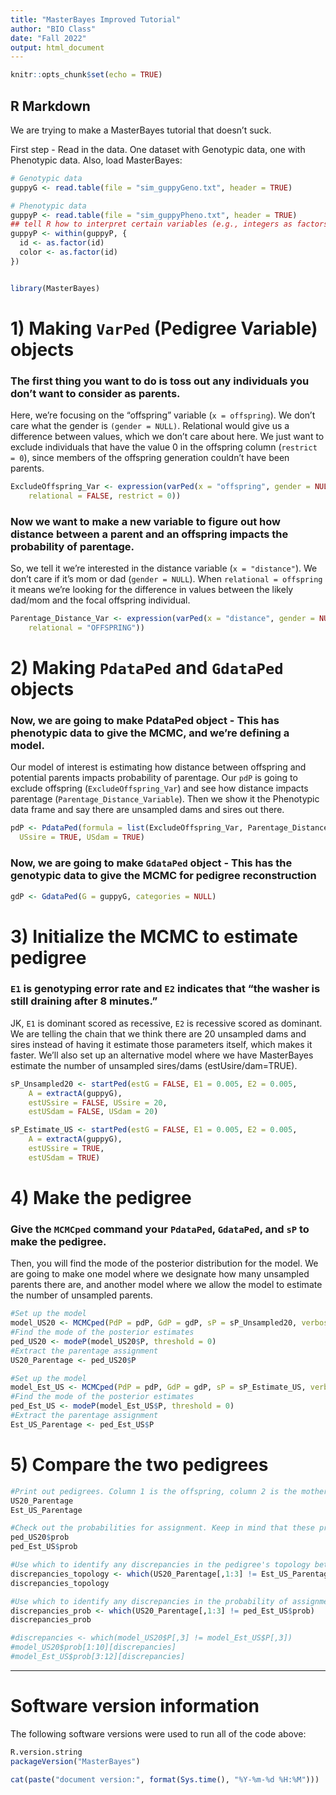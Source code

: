 ```yaml
---
title: "MasterBayes Improved Tutorial"
author: "BIO Class"
date: "Fall 2022"
output: html_document
---
```


```r
knitr::opts_chunk$set(echo = TRUE)
```

## R Markdown

We are trying to make a MasterBayes tutorial that doesn't suck.

First step - Read in the data.
One dataset with Genotypic data, one with Phenotypic data.
Also, load MasterBayes:

```r
# Genotypic data
guppyG <- read.table(file = "sim_guppyGeno.txt", header = TRUE)

# Phenotypic data
guppyP <- read.table(file = "sim_guppyPheno.txt", header = TRUE)
## tell R how to interpret certain variables (e.g., integers as factors, etc.)
guppyP <- within(guppyP, {
  id <- as.factor(id)
  color <- as.factor(id)
})


library(MasterBayes)

```

# 1) Making ``VarPed`` (Pedigree Variable) objects
### The first thing you want to do is toss out any individuals you don't want to consider as parents.

Here, we're focusing on the "offspring" variable (``x = offspring``).
We don't care what the gender is ``(gender = NULL)``.
Relational would give us a difference between values, which we don't care about here. 
We just want to exclude individuals that have the value 0 in the offspring column (``restrict = 0``), since members of the offspring generation couldn't have been parents.

```r
ExcludeOffspring_Var <- expression(varPed(x = "offspring", gender = NULL,
	relational = FALSE, restrict = 0))
```

### Now we want to make a new variable to figure out how distance between a parent and an offspring impacts the probability of parentage.

So, we tell it we're interested in the distance variable (``x = "distance"``). 
We don't care if it's mom or dad (``gender = NULL``). 
When ``relational = offspring`` it means we're looking for the difference in values between the likely dad/mom and the focal offspring individual.

```r
Parentage_Distance_Var <- expression(varPed(x = "distance", gender = NULL,
	relational = "OFFSPRING"))
```

# 2) Making ``PdataPed`` and ``GdataPed`` objects

### Now, we are going to make PdataPed object - This has phenotypic data to give the MCMC, and we're defining a model.
Our model of interest is estimating how distance between offspring and potential parents impacts probability of parentage. 
Our ``pdP`` is going to exclude offspring (``ExcludeOffspring_Var``) and see how distance impacts parentage (``Parentage_Distance_Variable``). 
Then we show it the Phenotypic data frame and say there are unsampled dams and sires out there.

```r
pdP <- PdataPed(formula = list(ExcludeOffspring_Var, Parentage_Distance_Var), data = guppyP,
  USsire = TRUE, USdam = TRUE)
```

### Now, we are going to make ``GdataPed`` object - This has the genotypic data to give the MCMC for pedigree reconstruction

```r
gdP <- GdataPed(G = guppyG, categories = NULL)
```

# 3) Initialize the MCMC to estimate pedigree
### ``E1`` is genotyping error rate and ``E2`` indicates that "the washer is still draining after 8 minutes."
JK, ``E1`` is dominant scored as recessive, ``E2`` is recessive scored as dominant.
We are telling the chain that we think there are 20 unsampled dams and sires instead of having it estimate those parameters itself, which makes it faster.
We'll also set up an alternative model where we have MasterBayes estimate the number of unsampled sires/dams (estUsire/dam=TRUE).

```r
sP_Unsampled20 <- startPed(estG = FALSE, E1 = 0.005, E2 = 0.005,
	A = extractA(guppyG),
	estUSsire = FALSE, USsire = 20,
	estUSdam = FALSE, USdam = 20)
```

```r
sP_Estimate_US <- startPed(estG = FALSE, E1 = 0.005, E2 = 0.005,
	A = extractA(guppyG),
	estUSsire = TRUE,
	estUSdam = TRUE)
```

# 4) Make the pedigree
### Give the ``MCMCped`` command your ``PdataPed``, ``GdataPed``, and ``sP`` to make the pedigree.

Then, you will find the mode of the posterior distribution for the model. 
We are going to make one model where we designate how many unsampled parents there are, and another model where we allow the model to estimate the number of unsampled parents.

```r
#Set up the model
model_US20 <- MCMCped(PdP = pdP, GdP = gdP, sP = sP_Unsampled20, verbose = FALSE)
#Find the mode of the posterior estimates
ped_US20 <- modeP(model_US20$P, threshold = 0)
#Extract the parentage assignment
US20_Parentage <- ped_US20$P
```

```r
#Set up the model
model_Est_US <- MCMCped(PdP = pdP, GdP = gdP, sP = sP_Estimate_US, verbose=FALSE)
#Find the mode of the posterior estimates
ped_Est_US <- modeP(model_Est_US$P, threshold = 0)
#Extract the parentage assignment
Est_US_Parentage <- ped_Est_US$P
```

# 5) Compare the two pedigrees


```r
#Print out pedigrees. Column 1 is the offspring, column 2 is the mother (dam), column 3 is the father (sire)
US20_Parentage
Est_US_Parentage

#Check out the probabilities for assignment. Keep in mind that these probabilities can vary based on random sampling in the MCMC (Monte Carlo Error), and might not actually reflect higher/lower probability of the assignment
ped_US20$prob
ped_Est_US$prob
```

```r
#Use which to identify any discrepancies in the pedigree's topology between the two models
discrepancies_topology <- which(US20_Parentage[,1:3] != Est_US_Parentage[,1:3])
discrepancies_topology

#Use which to identify any discrepancies in the probability of assignment. 
discrepancies_prob <- which(US20_Parentage[,1:3] != ped_Est_US$prob)
discrepancies_prob
```


```r
#discrepancies <- which(model_US20$P[,3] != model_Est_US$P[,3])
#model_US20$prob[1:10][discrepancies]
#model_Est_US$prob[3:12][discrepancies]
```


--------------------------------------------------------------------------------

<!----------------------------------------------------------------------------->
<!----------------------------------------------------------------------------->
<!----------------------------------------------------------------------------->




# Software version information

The following software versions were used to run all of the code above:

```r
R.version.string
packageVersion("MasterBayes")
```

```r
cat(paste("document version:", format(Sys.time(), "%Y-%m-%d %H:%M")))
```
